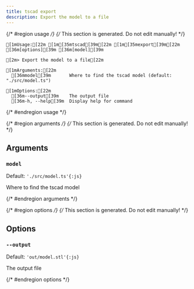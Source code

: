 ```yaml
---
title: tscad export
description: Export the model to a file
---
```


{/* #region usage */}
{/* This section is generated. Do not edit manually! */}

```ansi title="Terminal"
[1mUsage:[22m [1m[35mtscad[39m[22m [1m[35mexport[39m[22m [36m[options][39m [36m[model][39m

[2m> Export the model to a file[22m

[1mArguments:[22m
  [36mmodel[39m       Where to find the tscad model (default: "./src/model.ts")

[1mOptions:[22m
  [36m--output[39m    The output file
  [36m-h, --help[39m  Display help for command

```

{/* #endregion usage */}

{/* #region arguments */}
{/* This section is generated. Do not edit manually! */}

## Arguments

### `model`

Default: `'./src/model.ts'{:js}`

Where to find the tscad model

{/* #endregion arguments */}

{/* #region options */}
{/* This section is generated. Do not edit manually! */}

## Options

### `--output`

Default: `'out/model.stl'{:js}`

The output file

{/* #endregion options */}
